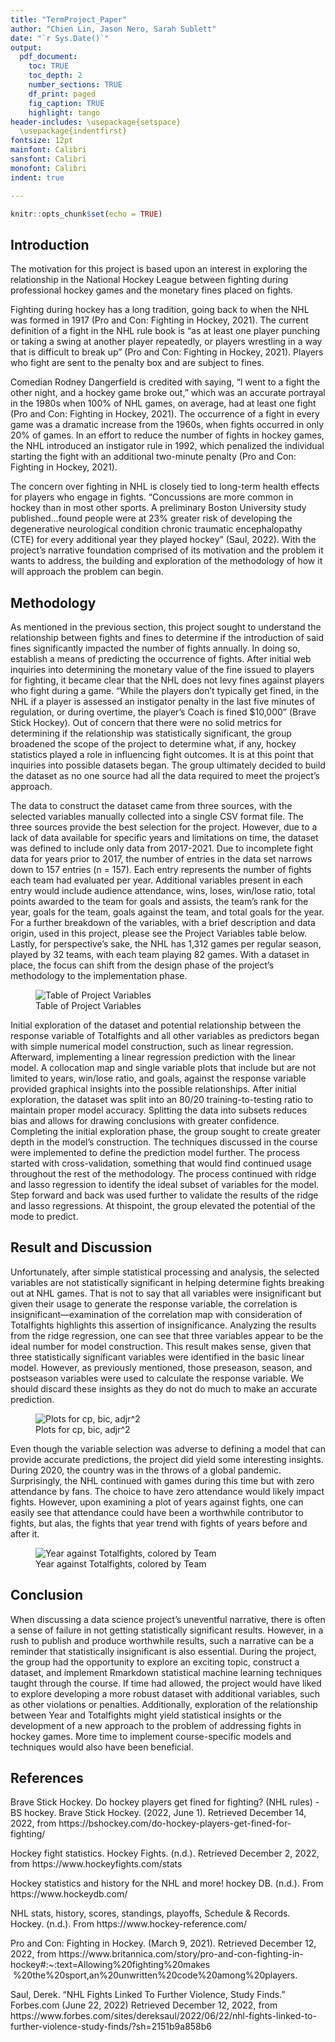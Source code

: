 ```yaml
---
title: "TermProject_Paper"
author: "Chien Lin, Jason Nero, Sarah Sublett"
date: "`r Sys.Date()`"
output: 
  pdf_document:
    toc: TRUE
    toc_depth: 2
    number_sections: TRUE
    df_print: paged
    fig_caption: TRUE
    highlight: tango
header-includes: \usepackage{setspace} 
  \usepackage{indentfirst}
fontsize: 12pt
mainfont: Calibri
sansfont: Calibri
monofont: Calibri
indent: true

---
```


```r
knitr::opts_chunk$set(echo = TRUE)
```
\newpage

\doublespacing

## Introduction 

  The motivation for this project is based upon an interest in exploring the relationship in the National Hockey League between fighting during professional hockey games and the monetary fines placed on fights. 

Fighting during hockey has a long tradition, going back to when the NHL was formed in 1917 (Pro and Con: Fighting in Hockey, 2021). The current definition of a fight in the NHL rule book is "as at least one player punching or taking a swing at another player repeatedly, or players wrestling in a way that is difficult to break up" (Pro and Con: Fighting in Hockey, 2021). Players who fight are sent to the penalty box and are subject to fines.

Comedian Rodney Dangerfield is credited with saying, "I went to a fight the other night, and a hockey game broke out," which was an accurate portrayal in the 1980s when 100% of NHL games, on average, had at least one fight (Pro and Con: Fighting in Hockey, 2021). The occurrence of a fight in every game was a dramatic increase from the 1960s, when fights occurred in only 20% of games. In an effort to reduce the number of fights in hockey games, the NHL introduced an instigator rule in 1992, which penalized the individual starting the fight with an additional two-minute penalty (Pro and Con: Fighting in Hockey, 2021).
  
The concern over fighting in NHL is closely tied to long-term health effects for players who engage in fights. "Concussions are more common in hockey than in most other sports. A preliminary Boston University study published...found people were at 23% greater risk of developing the degenerative neurological condition chronic traumatic encephalopathy (CTE) for every additional year they played hockey" (Saul, 2022). With the project's narrative foundation comprised of its motivation and the problem it wants to address, the building and exploration of the methodology of how it will approach the problem can begin.

## Methodology

  As mentioned in the previous section, this project sought to understand the relationship between fights and fines to determine if the introduction of said fines significantly impacted the number of fights annually. In doing so, establish a means of predicting the occurrence of fights. After initial web inquiries into determining the monetary value of the fine issued to players for fighting, it became clear that the NHL does not levy fines against players who fight during a game. "While the players don't typically get fined, in the NHL if a player is assessed an instigator penalty in the last five minutes of regulation, or during overtime, the player's Coach is fined $10,000" (Brave Stick Hockey). Out of concern that there were no solid metrics for determining if the relationship was statistically significant, the group broadened the scope of the project to determine what, if any, hockey statistics played a role in influencing fight outcomes. It is at this point that inquiries into possible datasets began. The group ultimately decided to build the dataset as no one source had all the data required to meet the project's approach. 

The data to construct the dataset came from three sources, with the selected variables manually collected into a single CSV format file. The three sources provide the best selection for the project. However, due to a lack of data available for specific years and limitations on time, the dataset was defined to include only data from 2017-2021. Due to incomplete fight data for years prior to 2017, the number of entries in the data set narrows down to 157 entries (n = 157). Each entry represents the number of fights each team had evaluated per year. Additional variables present in each entry would include audience attendance, wins, loses, win/lose ratio, total points awarded to the team for goals and assists, the team's rank for the year, goals for the team, goals against the team, and total goals for the year. For a further breakdown of the variables, with a brief description and data origin, used in this project, please see the Project Variables table below. Lastly, for perspective's sake, the NHL has 1,312 games per regular season, played by 32 teams, with each team playing 82 games. With a dataset in place, the focus can shift from the design phase of the project's methodology to the implementation phase. 
 
![Table of Project Variables](var_table.png)

  Initial exploration of the dataset and potential relationship between the response variable of Totalfights and all other variables as predictors began with simple numerical model construction, such as linear regression. Afterward, implementing a linear regression prediction with the linear model. A collocation map and single variable plots that include but are not limited to years, win/lose ratio, and goals, against the response variable provided graphical insights into the possible relationships. After initial exploration, the dataset was split into an 80/20 training-to-testing ratio to maintain proper model accuracy. Splitting the data into subsets reduces bias and allows for drawing conclusions with greater confidence. Completing the initial exploration phase, the group sought to create greater depth in the model's construction. The techniques discussed in the course were implemented to define the prediction model further. The process started with cross-validation, something that would find continued usage throughout the rest of the methodology. The process continued with ridge and lasso regression to identify the ideal subset of variables for the model. Step forward and back was used further to validate the results of the ridge and lasso regressions. At thispoint, the group elevated the potential of the mode to predict. 

## Result and Discussion 

Unfortunately, after simple statistical processing and analysis, the selected variables are not statistically significant in helping determine fights breaking out at NHL games. That is not to say that all variables were insignificant but given their usage to generate the response variable, the correlation is insignificant—examination of the correlation map with consideration of Totalfights highlights this assertion of insignificance. Analyzing the results from the ridge regression, one can see that three variables appear to be the ideal number for model construction. This result makes sense, given that three statistically significant variables were identified in the basic linear model. However, as previously mentioned, those preseason, season, and postseason variables were used to calculate the response variable. We should discard these insights as they do not do much to make an accurate prediction. 

![Plots for cp, bic, adjr^2](ridge_plots.png)

Even though the variable selection was adverse to defining a model that can provide accurate predictions, the project did yield some interesting insights. During 2020, the country was in the throws of a global pandemic. Surprisingly, the NHL continued with games during this time but with zero attendance by fans. The choice to have zero attendance would likely impact fights. However, upon examining a plot of years against fights, one can easily see that attendance could have been a worthwhile contributor to fights, but alas, the fights that year trend with fights of years before and after it. 

![Year against Totalfights, colored by Team](yearggplot.png)

## Conclusion 

  When discussing a data science project's uneventful narrative, there is often a sense of failure in not getting statistically significant results. However, in a rush to publish and produce worthwhile results, such a narrative can be a reminder that statistically insignificant is also essential. During the project, the group had the opportunity to explore an exciting topic, construct a dataset, and implement Rmarkdown statistical machine learning techniques taught through the course. If time had allowed, the project would have liked to explore developing a more robust dataset with additional variables, such as other violations or penalties. Additionally, exploration of the relationship between Year and Totalfights might yield statistical insights or the development of a new approach to the problem of addressing fights in hockey games. More time to implement course-specific models and techniques would also have been beneficial.

\newpage

## References 
Brave Stick Hockey. Do hockey players get fined for fighting? (NHL rules) - BS hockey. Brave Stick Hockey. (2022, June 1). Retrieved December 14, 2022, from https://bshockey.com/do-hockey-players-get-fined-for-fighting/ 

Hockey fight statistics. Hockey Fights. (n.d.). Retrieved December 2, 2022, from https://www.hockeyfights.com/stats 

Hockey statistics and history for the NHL and more! hockey DB. (n.d.). From https://www.hockeydb.com/ 

NHL stats, history, scores, standings, playoffs, Schedule &amp; Records. Hockey. (n.d.). From https://www.hockey-reference.com/ 

Pro and Con: Fighting in Hockey. (March 9, 2021). Retrieved December 12, 2022, from https://www.britannica.com/story/pro-and-con-fighting-in-hockey#:~:text=Allowing%20fighting%20makes \ %20the%20sport,an%20unwritten%20code%20among%20players.

Saul, Derek. "NHL Fights Linked To Further Violence, Study Finds." Forbes.com (June 22, 2022) Retrieved December 12, 2022, from https://www.forbes.com/sites/dereksaul/2022/06/22/nhl-fights-linked-to-further-violence-study-finds/?sh=2151b9a858b6
